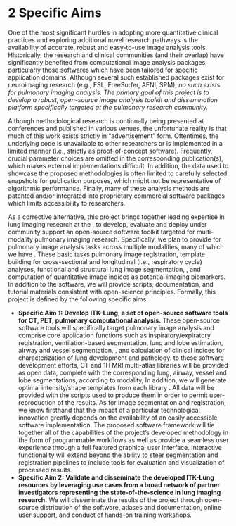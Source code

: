 \begin{center}
{\Large \bf ITK-Lung:  A Software Framework for Lung Image Processing and Analysis}
\end{center}

# 2 Specific Aims

One of the most significant hurdles \textcolor{black}{to leveraging imaging innovations}
in adopting more quantitative clinical practices and
exploring additional novel research pathways is the availability of accurate, robust and
easy-to-use image analysis tools.
Historically, the research and clinical communities (and their overlap)
have significantly benefited from computational image
analysis packages, particularly those softwares which have been tailored for
specific application domains.  Although several such established packages exist for
neuroimaging research (e.g., FSL, FreeSurfer, AFNI, SPM), _no such \textcolor{black}{general
software} exists for \textcolor{black}{multi-modality}
pulmonary imaging analysis.  The primary goal of this project is to develop
a robust, open-source image analysis toolkit and dissemination platform
specifically targeted at the pulmonary research community.
\textcolor{black}{Given the significant efforts
to make lung imaging datasets publicly available (such as LIDC, RIDER, COPDGene,
and IELCAP), this contribution would be innovative as it would meet a critical
need through a first-of-its-kind software package for multi-modality lung image analysis.}_



Although methodological research is continually being presented at conferences and
published in various venues, the unfortunate reality is that much of this work exists
strictly in "advertisement" form.  Oftentimes, the underlying code is unavailable to other
researchers or is implemented in a limited manner (i.e., strictly as proof-of-concept
software).  Frequently, crucial parameter choices are omitted in the corresponding
publication(s), which makes external implementations difficult.  In addition, the data used
to showcase the proposed methodologies is often limited to carefully selected snapshots
for publication purposes, which might not be representative of algorithmic performance.
Finally, many of these analysis methods are patented and/or integrated into proprietary
commercial software packages which limits accessibility to researchers.

As a corrective alternative, this project brings together leading expertise in lung
imaging research at the \textcolor{black}{University of Pennsylvania (Penn)},
\textcolor{black}{the University of Virginia (UVa), and the University of Iowa}
to develop, evaluate and deploy under community support
an open-source software toolkit
targeted for multi-modality pulmonary imaging research.  Specifically,
we plan to provide \textcolor{black}{core algorithms} for \textcolor{black}{specific} pulmonary
image analysis tasks across multiple modalities, many
of which we have \textcolor{black}{included with previous publications}.  These basic tasks
\textcolor{black}{include intra- and inter-modal} pulmonary image registration,
template building for cross-sectional and longitudinal (i.e., respiratory cycle) analyses,
functional and structural lung image segmentation,
\textcolor{black}{perfusion analysis}, and computation of quantitative image
indices as potential imaging biomarkers.  \textcolor{black}{These efforts would
facilitate other NIH-sponsored projects}
\textcolor{black}{
which interface specific pulmonary algorithms (e.g., CT nodule detection) with clinical
and research applications.}
In addition to the software, we will
provide scripts, documentation, and tutorial materials consistent with open-science
principles.   Formally, this project is defined by the following specific aims:

* __Specific Aim 1:__  __Develop ITK-Lung, a set of open-source software tools for CT, PET, \textcolor{black}{and MRI}
pulmonary computational analysis.__  These open-source software tools
\textcolor{black}{based on selected algorithms}
will specifically target pulmonary image analysis and comprise core application functions such as
inspiratory/expiratory \textcolor{black}{and multi-modality} registration, ventilation-based segmentation,
lung and lobe estimation, airway and vessel segmentation,
\textcolor{black}{perfusion analysis}, and calculation of clinical indices for
characterization of lung development and pathology.  \textcolor{black}{As a complement} to these software development
efforts, CT and 1H MRI multi-atlas libraries will be provided as open data, complete
with the corresponding lung, airway, vessel and lobe segmentations, according to modality,
\textcolor{black}{to facilitate the employment of atlas-based algorithms on user data sets.}
In addition, we will generate optimal intensity/shape templates from each library
\textcolor{black}{for use as common
coordinate frameworks for more localized (i.e., voxelwise) analyses}.  All
data will be provided with the scripts used to produce them in order to permit
user-reproduction of the results.
As \textcolor{black}{principal developers of the popular, open-source ANTs, ITK-SNAP and ITK packages}
for image segmentation and registration, we
know firsthand that the impact of a particular technological innovation greatly depends on the availability
of an easily accessible software implementation.  The proposed software framework will tie together all of
the capabilities of the project’s developed methodology in the form of programmable workflows as well as provide
a seamless user experience through a full featured graphical user interface.  Interactive functionality
will extend beyond the ability to steer segmentation and registration pipelines to include tools for
evaluation and visualization of processed results.
* __Specific Aim 2:__  __Validate and disseminate the developed ITK-Lung resources by leveraging use
cases from a broad network of partner investigators representing the state-of-the-science in
lung imaging research.__  \textcolor{black}{This aim will evaluate and refine the proposed framework within the real-world
context of pulmonary research being carried out at Penn and UVa in addition to various partner sites serving as secondary beta testers.}
We will disseminate the results of the project through open-source
distribution of the software, atlases and documentation, online user support, and conduct of
hands-on training workshops.


\newpage
